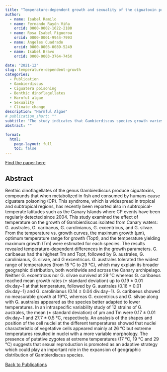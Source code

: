 ```yaml
---
title: "Temperature-dependent growth and sexuality of the ciguatoxin producer dinoflagellate Gambierdiscus spp. in cultures established from the Canary Islands"
author:
  - name: Isabel Ramilo
  - name: Fernando Rayón Viña
    orcid: 0000-0002-1622-2180    
  - name: Rosa Isabel Figueroa
    orcid: 0000-0001-9944-7993
  - name: Ángeles Cuadrado
    orcid: 0000-0003-0089-5249
  - name: Isabel Bravo
    orcid: 0000-0003-3764-745X

date: "2021-12"
slug: temperature-dependent-growth
categories:
  - Publication
  - Gambierdiscus
  - Ciguatera poisoning
  - Benthic dinoflagellates
  - Harmful algae
  - Sexuality
  - Climate change
description: "Harmful Algae"
# publication_short: ""
subtitle: "The study indicates that Gambierdiscus species growth varies with temperature, with G. australes showing the broadest temperature tolerance, suggesting temperature influences their distribution and sexual reproduction may be a response to temperature extremes."
abstract: ""

format: 
  html: 
    page-layout: full
    toc: false
---
```

<a href="https://doi.org/10.1016/j.hal.2021.102130"><i class="fa-regular fa-newspaper"></i> Find the paper here</a>


## Abstract

Benthic dinoflagellates of the genus Gambierdiscus produce ciguatoxins, compounds that when metabolized in fish and consumed by humans cause ciguatera poisoning (CP). This syndrome, which is widespread in tropical and subtropical regions, has recently been reported also in subtropical-temperate latitudes such as the Canary Islands where CP events have been regularly detected since 2004. This study examined the effect of temperature on the growth of Gambierdiscus isolated from Canary waters: G. australes, G. caribaeus, G. carolinianus, G. excentricus, and G. silvae. From the temperature vs. growth curves, the maximum growth (µm), optimum temperature range for growth (Topt), and the temperature yielding maximum growth (Tm) were estimated for each species. The results revealed temperature-dependent differences in the growth parameters. G. caribaeus had the highest Tm and Topt, followed by G. australes, G. carolinianus, G. silvae, and G excentricus. G. australes tolerated the widest range of temperatures (from 15 °C to 29 °C), which may explain its broader geographic distribution, both worldwide and across the Canary archipelago. Neither G. excentricus nor G. silvae survived at 29 °C whereas G. caribaeus reached mean growth rates (± standard deviation) up to 0.19 ± 0.01 div.day−1 at that temperature, followed by G. australes (0.16 ± 0.01 div.day−1) and G. carolinianus (0.14 ± 0.04 div.day−1). G. caribaeus showed no measurable growth at 19°C, whereas G. excentricus and G. silvae along with G. australes appeared as the species better adapted to lower temperatures. In an intraspecific variability study of 12 strains of G. australes, the mean (± standard deviation) of µm and Tm were 0.17 ± 0.01 div.day−1 and 27.7 ± 0.5 °C, respectively. An analysis of the shapes and position of the cell nuclei at the different temperatures showed that nuclei characteristic of vegetative cells appeared mainly at 26 °C but extreme temperatures resulted in nuclei with a more variable morphology. The presence of putative zygotes at extreme temperatures (17 °C, 19 °C and 29 °C) suggests that sexual reproduction is promoted as an adaptive strategy which could play an important role in the expansion of geographic distribution of Gambierdiscus species.

<a href="../publications.html"><i class="fas fa-arrow-left"></i> Back to Publications</a>